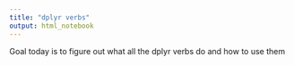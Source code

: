 ```yaml
---
title: "dplyr verbs"
output: html_notebook
---
```


Goal today is to figure out what all the dplyr verbs do and how to use them

